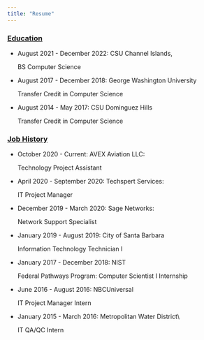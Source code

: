```yaml
---
title: "Resume"
---
```


### [Education]{.underline}

-   August 2021 - December 2022: CSU Channel Islands,

    BS Computer Science

-   August 2017 - December 2018: George Washington University

    Transfer Credit in Computer Science

-   August 2014 - May 2017: CSU Dominguez Hills

    Transfer Credit in Computer Science

### [Job History]{.underline}

-   October 2020 - Current: AVEX Aviation LLC:

    Technology Project Assistant

-   April 2020 - September 2020: Techspert Services:

    IT Project Manager

-   December 2019 - March 2020: Sage Networks:

    Network Support Specialist

-   January 2019 - August 2019: City of Santa Barbara

    Information Technology Technician I

-   January 2017 - December 2018: NIST

    Federal Pathways Program: Computer Scientist I Internship

-   June 2016 - August 2016: NBCUniversal

    IT Project Manager Intern

-   January 2015 - March 2016: Metropolitan Water District\\

    IT QA/QC Intern
